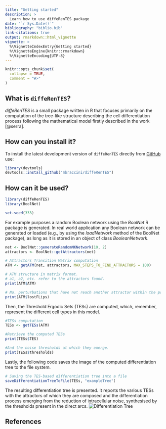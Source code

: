 ```yaml
---
title: "Getting started"
description: >
  Learn how to use diffeRenTES package
date: "`r Sys.Date()`"
bibliography: "biblio.bib"
link-citations: true
output: rmarkdown::html_vignette
vignette: >
  %\VignetteIndexEntry{Getting started}
  %\VignetteEngine{knitr::rmarkdown}
  %\VignetteEncoding{UTF-8}
---
```

```r
knitr::opts_chunk$set(
  collapse = TRUE,
  comment = "#>"
)
```

## What is `diffeRenTES`?

*diffeRenTES* is a small package written in R that focuses primarily on the computation of the tree-like structure describing the cell differentiation process following the mathematical model firstly described in the work [@serra].


## How can you install it?

To install the latest development version of `diffeRenTES` directly from [GitHub](https://github.com/mbraccini/diffeRenTES) use: 

```r
library(devtools)
devtools::install_github("mbraccini/diffeRenTES")
```

## How can it be used?

```r
library(diffeRenTES)
library(BoolNet)
```

```r
set.seed(333)
```

For example purposes a random Boolean network using the *BoolNet* R package is generated.
In real world application any Boolean network can be generated or loaded (e.g., by using the *loadNetwork* method of the BoolNet package), as long as it is stored in an object of class *BooleanNetwork*.

```r
net <- BoolNet::generateRandomNKNetwork(10, 2)
attractors <- BoolNet::getAttractors(net) 

# Attractors Transition Matrix computation
ATM <- getATM(net, attractors, MAX_STEPS_TO_FIND_ATTRACTORS = 100) 

# ATM structure in matrix format.
# a1, a2, etc. refer to the attractors found.
print(ATM$ATM)

# No. perturbations that have not reach another attractor within the provided MAX_STEPS_TO_FIND_ATTRACTORS
print(ATM$lostFLips)
```

Then, the Threshold Ergodic Sets (TESs) are computed, which, remember, represent the different cell types in this model.

```r
#TESs computation
TESs <- getTESs(ATM) 

#Retrieve the computed TESs
print(TESs$TES)

#And the noise thresholds at which they emerge.
print(TESs$thresholds)
```

Lastly, the following code saves the image of the computed differentiation tree to the file system.

```r
# Saving the TES-based differentiation tree into a file
saveDifferentiationTreeToFile(TESs, "exampleTree") 
```

The resulting differentiation tree is presented. It reports the various TESs with the attractors of which they are composed and the differentiation process emerging from the reduction of intracellular noise, synthesised by the thresholds present in the direct arcs.
![Differentiation Tree](exampleTree.svg)

## References



